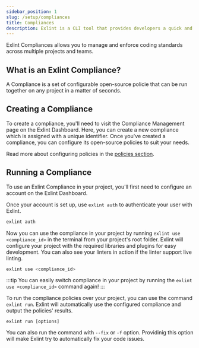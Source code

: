```yaml
---
sidebar_position: 1
slug: /setup/compliances
title: Compliances
description: Exlint is a CLI tool that provides developers a quick and efficient application of multiple coding rule policies in multiple projects
---
```



Exlint Compliances allows you to manage and enforce coding standards across multiple projects and teams.

## What is an Exlint Compliance?

A Compliance is a set of configurable open-source policie that can be run together on any project in a matter of seconds.

## Creating a Compliance

To create a compliance, you'll need to visit the Compliance Management page on the Exlint Dashboard. Here, you can create a new compliance which is assigned with a unique identifier.
Once you've created a compliance, you can configure its open-source policies to suit your needs.

Read more about configuring policies in the [policies section](/setup/policies).

## Running a Compliance

To use an Exlint Compliance in your project, you'll first need to configure an account on the Exlint Dashboard.

Once your account is set up, use `exlint auth` to authenticate your user with Exlint.

```bash
exlint auth
```

Now you can use the compliance in your project by running `exlint use <compliance_id>` in the terminal from your project's root folder.
Exlint will configure your project with the required libraries and plugins for easy development. You can also see your linters in action if the linter support live linting.

```bash
exlint use <compliance_id>
```

:::tip
You can easily switch compliance in your project by running the `exlint use <compliance_id>` command again!
:::

To run the compliance policies over your project, you can use the command `exlint run`. Exlint will automatically use the configured compliance and output the policies' results.

    exlint run [options]

You can also run the command with `--fix` or `-f` option. Providinig this option will make Exlint try to automatically fix your code issues.
